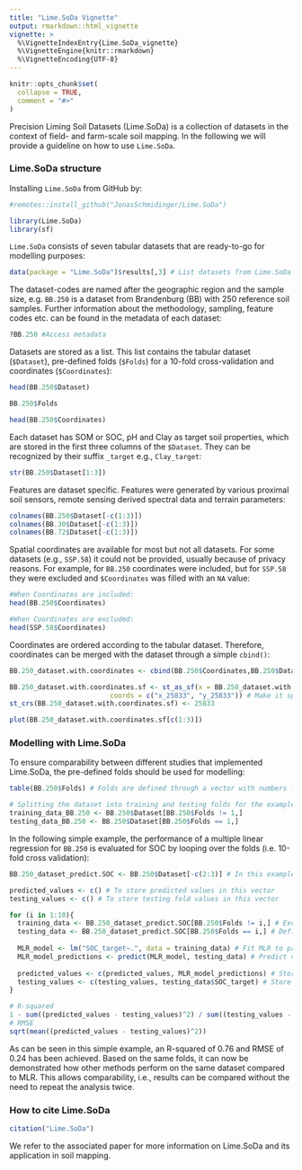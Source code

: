 ```yaml
---
title: "Lime.SoDa Vignette"
output: rmarkdown::html_vignette
vignette: >
  %\VignetteIndexEntry{Lime.SoDa_vignette}
  %\VignetteEngine{knitr::rmarkdown}
  %\VignetteEncoding{UTF-8}
---
```


```r
knitr::opts_chunk$set(
  collapse = TRUE,
  comment = "#>"
)
```
Precision Liming Soil Datasets (Lime.SoDa) is a collection of datasets in the context of field- and farm-scale soil mapping. In the following we will provide a guideline on how to use `Lime.SoDa`.



### Lime.SoDa structure
Installing `Lime.SoDa` from GitHub by: 

```r
#remotes::install_github("JonasSchmidinger/Lime.SoDa")

library(Lime.SoDa)
library(sf)
```

`Lime.SoDa` consists of seven tabular datasets that are ready-to-go for modelling purposes:

```r
data(package = "Lime.SoDa")$results[,3] # List datasets from Lime.SoDa
```

The dataset-codes are named after the geographic region and the sample size, e.g. `BB.250` is a dataset from Brandenburg (BB) with 250 reference soil samples. Further information about the methodology, sampling, feature codes etc. can be found in the metadata of each dataset:

```r
?BB.250 #Access metadata
```

Datasets are stored as a list. This list contains the tabular dataset (`$Dataset`), pre-defined folds (`$Folds`) for a 10-fold cross-validation and coordinates (`$Coordinates`):

```r
head(BB.250$Dataset)

BB.250$Folds

head(BB.250$Coordinates)
```

Each dataset has SOM or SOC, pH and Clay as target soil properties, which are stored in the first three columns of the `$Dataset`. They can be recognized by their suffix `_target` e.g., `Clay_target`:

```r
str(BB.250$Dataset[1:3]) 
```

Features are dataset specific. Features were generated by various proximal soil sensors, remote sensing derived spectral data and terrain parameters:

```r
colnames(BB.250$Dataset[-c(1:3)])
colnames(BB.30$Dataset[-c(1:3)])
colnames(BB.72$Dataset[-c(1:3)])
```

Spatial coordinates are available for most but not all datasets. For some datasets (e.g., `SSP.58`) it could not be provided, usually because of privacy reasons. For example, for `BB.250` coordinates were included, but for `SSP.58` they were excluded and `$Coordinates` was filled with an `NA` value:

```r
#When Coordinates are included:
head(BB.250$Coordinates)

#When Coordinates are excluded:
head(SSP.58$Coordinates)
```

Coordinates are ordered according to the tabular dataset. Therefore, coordinates can be merged with the dataset through a simple `cbind()`:

```r
BB.250_dataset.with.coordinates <- cbind(BB.250$Coordinates,BB.250$Dataset) # Merge coordinates with dataset

BB.250_dataset.with.coordinates.sf <- st_as_sf(x = BB.250_dataset.with.coordinates, 
                         coords = c("x_25833", "y_25833")) # Make it spatial
st_crs(BB.250_dataset.with.coordinates.sf) <- 25833 

plot(BB.250_dataset.with.coordinates.sf[c(1:3)])
```

### Modelling with Lime.SoDa

To ensure comparability between different studies that implemented Lime.SoDa, the pre-defined folds should be used for modelling: 

```r
table(BB.250$Folds) # Folds are defined through a vector with numbers from 1 - 10

# Splitting the dataset into training and testing folds for the example of the first fold
training_data_BB.250 <- BB.250$Dataset[BB.250$Folds != 1,] 
testing_data_BB.250 <- BB.250$Dataset[BB.250$Folds == 1,]
```

In the following simple example, the performance of a multiple linear regression for `BB.250` is evaluated for SOC by looping over the folds (i.e. 10-fold cross validation):


```r
BB.250_dataset_predict.SOC <- BB.250$Dataset[-c(2:3)] # In this example, only SOC is predicted. Hence, Clay_target and pH_target are excluded

predicted_values <- c() # To store predicted values in this vector
testing_values <- c() # To store testing fold values in this vector

for (i in 1:10){
  training_data <- BB.250_dataset_predict.SOC[BB.250$Folds != i,] # Exclude testing fold from training data
  testing_data <- BB.250_dataset_predict.SOC[BB.250$Folds == i,] # Define testing fold as testing data
  
  MLR_model <- lm("SOC_target~.", data = training_data) # Fit MLR to predict SOC
  MLR_model_predictions <- predict(MLR_model, testing_data) # Predict values of testing fold
  
  predicted_values <- c(predicted_values, MLR_model_predictions) # Store predicted values for testing fold
  testing_values <- c(testing_values, testing_data$SOC_target) # Store real observed values from testing fold
}

# R-squared
1 - sum((predicted_values - testing_values)^2) / sum((testing_values - mean(testing_values))^2)
# RMSE
sqrt(mean((predicted_values - testing_values)^2))
```

As can be seen in this simple example, an R-squared of 0.76 and RMSE of 0.24 has been achieved. Based on the same folds, it can now be demonstrated how other methods perform on the same dataset compared to MLR. This allows comparability, i.e., results can be compared without the need to repeat the analysis twice.

### How to cite Lime.SoDa

```r
citation("Lime.SoDa")
```

We refer to the associated paper for more information on Lime.SoDa and its application in soil mapping.

